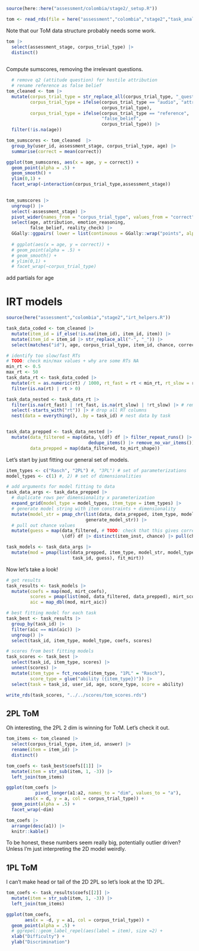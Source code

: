 
```r
source(here::here("assessment/colombia/stage2/_setup.R"))

tom <- read_rds(file = here("assessment","colombia","stage2","task_analyses","data","tom_data.rds"))
```

Note that our ToM data structure probably needs some work.

```r
tom |>
  select(assessment_stage, corpus_trial_type) |>
  distinct()
  
```


Compute sumscores, removing the irrelevant questions.


```r

  # remove q2 (attitude question) for hostile attribution
  # rename reference as false belief
tom_cleaned <- tom |>
  mutate(corpus_trial_type = str_replace_all(corpus_trial_type, "_question",""), 
         corpus_trial_type = ifelse(corpus_trial_type == "audio", "attribution", 
                                    corpus_trial_type), 
         corpus_trial_type = ifelse(corpus_trial_type == "reference", 
                                    "false_belief",
                                    corpus_trial_type)) |>
  filter(!is.na(age)) 
```

```r
tom_sumscores <- tom_cleaned  |> 
  group_by(user_id, assessment_stage, corpus_trial_type, age) |>
  summarise(correct = mean(correct)) 

ggplot(tom_sumscores, aes(x = age, y = correct)) + 
  geom_point(alpha = .5) + 
  geom_smooth() +
  ylim(0,1) + 
  facet_wrap(~interaction(corpus_trial_type,assessment_stage))
  
```

```r
tom_sumscores |>
  ungroup() |>
  select(-assessment_stage) |>
  pivot_wider(names_from = "corpus_trial_type", values_from = "correct") |>
  select(age, attribution, emotion_reasoning, 
         false_belief, reality_check) |>
  GGally::ggpairs( lower = list(continuous = GGally::wrap("points", alpha = 0.3)))
  
  # ggplot(aes(x = age, y = correct)) + 
  # geom_point(alpha = .5) + 
  # geom_smooth() +
  # ylim(0,1) + 
  # facet_wrap(~corpus_trial_type)

```


add partials for age

# IRT models

```r
source(here("assessment","colombia","stage2","irt_helpers.R"))

task_data_coded <- tom_cleaned |>
  mutate(item_id = if_else(!is.na(item_id), item_id, item)) |>
  mutate(item_id = item_id |> str_replace_all("-", "_")) |>
  select(matches("id"), age, corpus_trial_type, item_id, chance, correct, rt, server_timestamp)

# identify too slow/fast RTs
# TODO: check min/max values + why are some RTs NA
min_rt <- 0.5
max_rt <- 50
task_data_rt <- task_data_coded |>
  mutate(rt = as.numeric(rt) / 1000, rt_fast = rt < min_rt, rt_slow = rt > max_rt) |>
  filter(is.na(rt) | rt > 0)

task_data_nested <- task_data_rt |>
  filter(is.na(rt_fast) | !rt_fast, is.na(rt_slow) | !rt_slow) |> # remove too slow/fast RTs
  select(-starts_with("rt")) |> # drop all RT columns
  nest(data = everything(), .by = task_id) # nest data by task


task_data_prepped <- task_data_nested |>
  mutate(data_filtered = map(data, \(df) df |> filter_repeat_runs() |>
                               dedupe_items() |> remove_no_var_items()),
         data_prepped = map(data_filtered, to_mirt_shape))
```

Let's start by just fitting our general set of models. 

```r
item_types <- c("Rasch", "2PL") #, "3PL") # set of parameterizations
model_types <- c(1) #, 2) # set of dimensionalities

# add arguments for model fitting to data
task_data_args <- task_data_prepped |>
  # duplicate rows per dimensionality x parameterization
  expand_grid(model_type = model_types, item_type = item_types) |>
  # generate model string with item constraints + dimensionality
  mutate(model_str = pmap_chr(list(data, data_prepped, item_type, model_type),
                              generate_model_str)) |>
  # pull out chance values
  mutate(guess = map(data_filtered, # TODO: check that this gives correct order
                     \(df) df |> distinct(item_inst, chance) |> pull(chance)))

task_models <- task_data_args |>
  mutate(mod = pmap(list(data_prepped, item_type, model_str, model_type,
                         task_id, guess), fit_mirt))

```
Now let's take a look!

```r
# get results
task_results <- task_models |>
  mutate(coefs = map(mod, mirt_coefs),
         scores = pmap(list(mod, data_filtered, data_prepped), mirt_scores),
         aic = map_dbl(mod, mirt_aic))

# best fitting model for each task
task_best <- task_results |>
  group_by(task_id) |>
  filter(aic == min(aic)) |>
  ungroup() |>
  select(task_id, item_type, model_type, coefs, scores)

# scores from best fitting models
task_scores <- task_best |>
  select(task_id, item_type, scores) |>
  unnest(scores) |>
  mutate(item_type = fct_recode(item_type, "1PL" = "Rasch"),
         score_type = glue("ability ({item_type})")) |>
  select(task = task_id, user_id, age, score_type, score = ability)

write_rds(task_scores, "../../scores/tom_scores.rds")
```

## 2PL ToM

Oh interesting, the 2PL 2 dim is winning for ToM. Let's check it out. 

```r
tom_items <- tom_cleaned |>
  select(corpus_trial_type, item_id, answer) |>
  rename(item = item_id) |>
  distinct()

tom_coefs <- task_best$coefs[[1]] |>
  mutate(item = str_sub(item, 1, -3)) |>
  left_join(tom_items)

ggplot(tom_coefs |> 
           pivot_longer(a1:a2, names_to = "dim", values_to = "a"), 
       aes(x = d, y = a, col = corpus_trial_type)) + 
  geom_point(alpha = .5) + 
  facet_wrap(~dim)
```

```r
tom_coefs |>
  arrange(desc(a1)) |>
  knitr::kable()
```

To be honest, these numbers seem really big, potentially outlier driven? Unless I'm just interpreting the 2D model weirdly. 


## 1PL ToM

I can't make head or tail of the 2D 2PL so let's look at the 1D 2PL. 

```r
tom_coefs <- task_results$coefs[[2]] |>
  mutate(item = str_sub(item, 1, -3)) |>
  left_join(tom_items)

ggplot(tom_coefs, 
       aes(x = -d, y = a1, col = corpus_trial_type)) + 
  geom_point(alpha = .5) +
  # ggrepel::geom_label_repel(aes(label = item), size =2) + 
  xlab("Difficulty") + 
  ylab("Discrimination")
```

